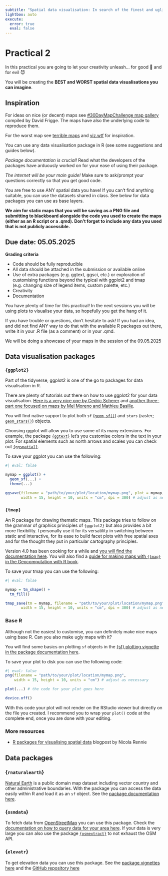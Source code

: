 ```yaml
---
subtitle: "Spatial data visualisation: In search of the finest and ugliest map!"
lightbox: auto
execute:
  error: true
  eval: false
---
```


# Practical 2 {.unnumbered}

In this practical you are going to let your creativity unleash... for good 👼 and for evil 😈

You will be creating the **BEST and WORST spatial data visualisations you can imagine**.

::: {.callout-note}
## Inspiration

For ideas on nice (or decent) maps see [#30DayMapChallenge map gallery](https://david.frigge.nz/3RDayMapChallenge/maps.html) compiled by David Frigge. The maps have also the underlying code to reproduce them.

For the worst map see [terrible maps](https://www.farandwide.com/s/hilarious-terrible-maps-ed81c3193fbb4d98) and [viz.wtf](https://viz.wtf/archive/tagged/map) for inspiration.
:::

You can use any data visualisation package in R (see some suggestions and guides below). 

*Package documentation is crucial!*
Read what the developers of the packages have arduously worked on for your ease of using their package.

*The internet will be your main guide!*
Make sure to ask/prompt your questions correctly so that you get good code. 

You are free to use ANY spatial data you have! If you can't find anything suitable, you can use the datasets shared in class.
See below for data packages you can use as base layers.

**We aim for static maps that you will be saving as a PNG file and submitting to blackboard alongside the code you used to create the maps (either as an R script or a .qmd). Don't forget to include any data you used that is not publicly accessible.**

::: {.callout-important}

## Due date: 05.05.2025

**Grading criteria**

- Code should be fully reproducible
- All data should be attached in the submission or available online
- Use of extra packages (e.g. ggtext, ggsci, etc.) or exploration of customising functions beyond the typical with ggplot2 and tmap (e.g. changing size of legend items, custom palette, etc.)
- Creativity
- Documentation

You have plenty of time for this practical! 
In the next sessions you will be using plots to visualise your data, so hopefully you get the hang of it. 

If you have trouble or questions, don't hesitate to ask! 
If you had an idea, and did not find ANY way to do that with the available R packages out there, write it in your .R file (as a comment) or in your .qmd. 

We will be doing a showcase of your maps in the session of the 09.05.2025
:::

## Data visualisation packages

### `{ggplot2}`

Part of the tidyverse, ggplot2 is one of the go to packages for data visualisation in R. 

There are plenty of tutorials out there on how to use ggplot2 for your data visualisation. [Here is a very nice one by Cedric Scherer](https://www.cedricscherer.com/2019/08/05/a-ggplot2-tutorial-for-beautiful-plotting-in-r/) and [another three-part one focused on maps by Mel Moreno and Mathieu Basille](https://r-spatial.org/r/2018/10/25/ggplot2-sf.html).

You will find native support to plot both `sf` ([`geom_sf()`](https://ggplot2.tidyverse.org/reference/ggsf.html)) and `stars` (raster; [`geom_stars()`](https://r-spatial.github.io/stars/articles/stars3.html#geom_stars)) objects. 

Choosing ggplot will allow you to use some of its many extensions. For example, the package [`{ggtext}`](https://wilkelab.org/ggtext/) let's you customise colors in the text in your plot. For spatial elements such as north arrows and scales you can check out [`{ggspatial}`](https://paleolimbot.github.io/ggspatial/index.html).

To save your ggplot you can use the following:

```r
#| eval: false

mymap = ggplot() +
  geom_sf(...) +
  theme(...)

ggsave(filename = "path/to/your/plot/location/mymap.png", plot = mymap,
       width = 15, height = 10, units = "cm", dpi = 300) # adjust as necessary
```


### `{tmap}`

An R package for drawing thematic maps.
This package tries to follow on the grammar of graphics principles of `{ggplot2}` but also provides a bit more flexibility.
I personally use it for its versatility in switching between static and interactive, for its ease to build facet plots with free spatial axes and for the thought they put in particular cartography principles. 

Version 4.0 has been cooking for a while and [you will find the documentation here](https://r-tmap.github.io/tmap/). You will also find a [guide for making maps with `{tmap}` in the Geocomputation with R book](https://r.geocompx.org/adv-map#tmap-basics).

To save your tmap you can use the following:

```r
#| eval: false

mymap = tm_shape() +
  tm_fill()

tmap_save(tm = mymap, filename = "path/to/your/plot/location/mymap.png",
       width = 15, height = 10, units = "cm", dpi = 300) # adjust as necessary
```


### Base R

Although not the easiest to customise, you can definitely make nice maps using base R. Can you also make ugly maps with it? 

You will find some basics on plotting `sf` objects in the [{sf} plotting vignette in the package documentation here](https://r-spatial.github.io/sf/articles/sf5.html).

To save your plot to disk you can use the following code:

```r
#| eval: false
png(filename = "path/to/your/plot/location/mymap.png",
    width = 15, height = 10, units = "cm") # adjust as necessary

plot(...) # the code for your plot goes here

device.off()
```

With this code your plot will not render on the RStudio viewer but directly on the file you created. I recommend you to wrap your `plot()` code at the complete end, once you are done with your editing.

### More resources

- [R packages for visualising spatial data](https://nrennie.rbind.io/blog/r-packages-for-visualising-spatial-data/) blogpost by Nicola Rennie

## Data packages

### {`rnaturalearth`}

[Natural Earth](https://www.naturalearthdata.com/) is a public domain map dataset including vector country and other administrative boundaries.
With the package you can access the data easily within R and load it as an `sf` object.
See the [package documentation here](https://docs.ropensci.org/rnaturalearth/articles/rnaturalearth.html).

### {`osmdata`}

To fetch data from [OpenStreetMap](https://openstreetmap.org) you can use this package. Check the [documentation on how to query data for your area here](https://docs.ropensci.org/osmdata/). If your data is very large you can also use the package [`{osmextract}`](https://docs.ropensci.org/osmextract/) to not exhaust the OSM API.

### {`elevatr`}

To get elevation data you can use this package. See the [package vignettes here](https://cran.r-project.org/web/packages/elevatr/vignettes/introduction_to_elevatr.html) and the [GitHub repository here](https://github.com/USEPA/elevatr)
